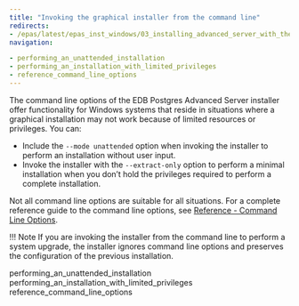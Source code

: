 ```yaml
---
title: "Invoking the graphical installer from the command line"
redirects:
- /epas/latest/epas_inst_windows/03_installing_advanced_server_with_the_interactive_installer/02_invoking_the_graphical_installer_from_the_command_line/
navigation:

- performing_an_unattended_installation
- performing_an_installation_with_limited_privileges
- reference_command_line_options
---
```


<div id="invoking_the_graphical_installer_from_the_command_line" class="registered_link"></div>

The command line options of the EDB Postgres Advanced Server installer offer functionality for Windows systems that reside in situations where a graphical installation may not work because of limited resources or privileges. You can:

-   Include the `--mode unattended` option when invoking the installer to perform an installation without user input.
-   Invoke the installer with the `--extract-only` option to perform a minimal installation when you don’t hold the privileges required to perform a complete installation.

Not all command line options are suitable for all situations. For a complete reference guide to the command line options, see [Reference - Command Line Options](reference_command_line_options/#reference_command_line_options).

!!! Note
    If you are invoking the installer from the command line to perform a system upgrade, the installer ignores command line options and preserves the configuration of the previous installation.

<div class="toctree" maxdepth="3">

performing_an_unattended_installation performing_an_installation_with_limited_privileges reference_command_line_options

</div>
